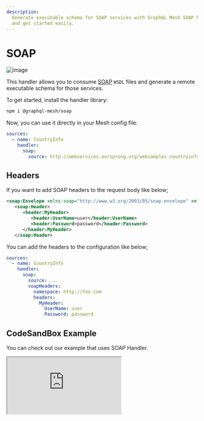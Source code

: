 ```yaml
---
description:
  Generate executable schema for SOAP services with GraphQL Mesh SOAP handler. Consume WSDL files
  and get started easily.
---
```


# SOAP

![image](https://user-images.githubusercontent.com/20847995/79220083-0a1d3a00-7e5c-11ea-9ac5-855428121143.png)

This handler allows you to consume [SOAP](https://soapui.org) `WSDL` files and generate a remote
executable schema for those services.

To get started, install the handler library:

```sh npm2yarn
npm i @graphql-mesh/soap
```

Now, you can use it directly in your Mesh config file:

```yaml filename=".meshrc.yaml" {4-5}
sources:
  - name: CountryInfo
    handler:
      soap:
        source: http://webservices.oorsprong.org/websamples.countryinfo/CountryInfoService.wso?WSDL
```

## Headers

If you want to add SOAP headers to the request body like below;

```xml
<soap:Envelope xmlns:soap="http://www.w3.org/2003/05/soap-envelope" xmlns:header="http://foo.com/">
   <soap:Header>
      <header:MyHeader>
         <header:UserName>user</header:UserName>
         <header:Password>password</header:Password>
      </header:MyHeader>
   </soap:Header>
```

You can add the headers to the configuration like below;

```yaml
sources:
  - name: CountryInfo
    handler:
      soap:
        source: ...
        soapHeaders:
          namespace: http://foo.com
          headers:
            MyHeader:
              UserName: user
              Password: password
```

## CodeSandBox Example

You can check out our example that uses SOAP Handler.

<iframe
  src="https://codesandbox.io/embed/github/ardatan/graphql-mesh/tree/master/examples/soap-country-info?fontsize=14&hidenavigation=1&theme=dark&module=%2F.meshrc.yml"
  className="mt-6 w-full h-[500px] rounded-md"
  title="country-info-example"
  allow="geolocation; microphone; camera; midi; vr; accelerometer; gyroscope; payment; ambient-light-sensor; encrypted-media; usb"
  sandbox="allow-modals allow-forms allow-popups allow-scripts allow-same-origin"
/>

## Config API Reference


<API />

